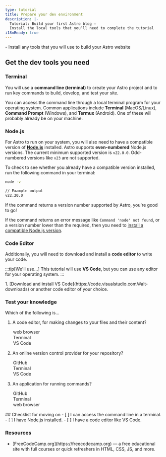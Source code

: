 ```yaml
---
type: tutorial
title: Prepare your dev environment
description: |-
  Tutorial: Build your first Astro blog —
  Install the local tools that you’ll need to complete the tutorial
i18nReady: true
---
```


<PreCheck>
  - Install any tools that you will use to build your Astro website
</PreCheck>

## Get the dev tools you need

### Terminal

You will use a **command line (terminal)** to create your Astro project and to run key commands to build, develop, and test your site.

You can access the command line through a local terminal program for your operating system. Common applications include **Terminal** (MacOS/Linux), **Command Prompt** (Windows), and **Termux** (Android). One of these will probably already be on your machine. 

### Node.js

For Astro to run on your system, you will also need to have a compatible version of [**Node.js**](https://nodejs.org/en/) installed. Astro supports **even-numbered** Node.js versions. The current minimum supported version is `v22.0.0`. Odd-numbered versions like `v23` are not supported.

To check to see whether you already have a compatible version installed, run the following command in your terminal:

```sh
node -v

// Example output
v22.20.0
```

If the command returns a version number supported by Astro, you're good to go!

If the command returns an error message like `Command 'node' not found`, or a version number lower than the required, then you need to [install a compatible Node.js version](https://docs.npmjs.com/downloading-and-installing-node-js-and-npm).

### Code Editor

Additionally, you will need to download and install a **code editor** to write your code. 

:::tip[We'll use...]
This tutorial will use **VS Code**, but you can use any editor for your operating system.
:::

<Steps>
1. [Download and install VS Code](https://code.visualstudio.com/#alt-downloads) or another code editor of your choice. 
</Steps>


<Box icon="question-mark">

### Test your knowledge

Which of the following is...
1. A code editor, for making changes to your files and their content?

    <MultipleChoice>
      <Option>
        web browser
      </Option>
      <Option>
        Terminal
      </Option>
      <Option isCorrect>
        VS Code
      </Option>
    </MultipleChoice>

2. An online version control provider for your repository?

    <MultipleChoice>
      <Option isCorrect>
        GitHub
      </Option>
      <Option>
        Terminal
      </Option>
      <Option>
        VS Code
      </Option>
    </MultipleChoice>

3. An application for running commands?
    <MultipleChoice>
      <Option>
        GitHub
      </Option>
      <Option isCorrect>
        Terminal
      </Option>
      <Option>
        web browser
      </Option>
    </MultipleChoice>

</Box>

<Box icon="check-list">
## Checklist for moving on

<Checklist>
- [ ] I can access the command line in a terminal.
- [ ] I have Node.js installed.
- [ ] I have a code editor like VS Code.
</Checklist>
</Box>


### Resources

- <p>[FreeCodeCamp.org](https://freecodecamp.org) <Badge class="neutral-badge" text="external" /> — a free educational site with full courses or quick refreshers in HTML, CSS, JS, and more.</p>
